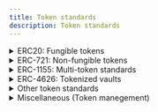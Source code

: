 ```yaml
---
title: Token standards
description: Token standards
---
```



<details>
    <summary>ERC20: Fungible tokens</summary>

    <Tabs syncKey="erc20">
        <TabItem label="Extensions">
            [ERC-20: Fungible Token](https://eipswiki.notion.site/ERC-20-Fungible-Token-b9763ba7bf6f472d88128fb192a5cdb8?pvs=25)

            [ERC-1203: ERC-1203 Multi-Class Token Standard (ERC-20 Extension)](https://eips.ethereum.org/EIPS/eip-1203)

            [ERC-1363: Payable Token](https://eips.ethereum.org/EIPS/eip-1363)

            [ERC-1450: A compatible security token for issuing and trading SEC-compliant securities](https://eips.ethereum.org/EIPS/eip-1450)

            [ERC-1462: Base Security Token](https://eips.ethereum.org/EIPS/eip-1462)

            [ERC-4524: Safer ERC-20](https://eips.ethereum.org/EIPS/eip-4524)

            [ERC-5744: Latent Fungible Token](https://eips.ethereum.org/EIPS/eip-5744)

            [ERC-6353: Charity token](https://eips.ethereum.org/EIPS/eip-6353)

            [ERC-5095: Principal Token](https://eips.ethereum.org/EIPS/eip-5095)

            [ERC-6864: Upgradable Fungible Token](https://eips.ethereum.org/EIPS/eip-6864)

            [ERC-7196: Simple token – Simplified ERC-20](https://eips.ethereum.org/EIPS/eip-7196)

            [ERC-7144: ERC-20 with transaction validation step](https://eips.ethereum.org/EIPS/eip-7144)

            [ERC-7246: Encumber – Splitting Ownership & Guarantees](https://eips.ethereum.org/EIPS/eip-7246)

            [ERC-7254: Token Revenue Sharing](https://eips.ethereum.org/EIPS/eip-7254)
        </TabItem>

        <TabItem label="Utilities">
            [ERC-823: Token Exchange Standard](https://eips.ethereum.org/EIPS/eip-823)

            [ERC-1046: tokenURI Interoperability](https://eips.ethereum.org/EIPS/eip-1046)

            [ERC-2612: Permit Extension for EIP-20 Signed Approvals](https://eips.ethereum.org/EIPS/eip-2612)

            [ERC-3009: Transfer With Authorization](https://eips.ethereum.org/EIPS/eip-3009)

            [ERC-4931: Generic Token Upgrade Standard](https://eips.ethereum.org/EIPS/eip-4931)

            [ERC-5679: Token Minting and Burning](https://eips.ethereum.org/EIPS/eip-5679)

            [ERC-6120: Universal Token Router](https://eips.ethereum.org/EIPS/eip-6120)

            [ERC-7410: ERC-20 Update Allowance By Spender](https://eips.ethereum.org/EIPS/eip-7410)
        </TabItem>
    </Tabs>
</details>

<details>
    <summary>ERC-721: Non-fungible tokens</summary>

    <Tabs syncKey="erc721">
        <TabItem label="Extensions">
            [ERC-998: Composable Non-Fungible Token](https://eips.ethereum.org/EIPS/eip-998)

            [ERC-1948: Non-fungible Data Token](https://eips.ethereum.org/EIPS/eip-1948)

            [ERC-2615: Non-Fungible Token with mortgage and rental functions](https://eips.ethereum.org/EIPS/eip-2615)

            [ERC-4519: Non-Fungible Tokens Tied to Physical Assets](https://eips.ethereum.org/EIPS/eip-4519)

            [ERC-4885: Subscription NFTs and Multi Tokens](https://eips.ethereum.org/EIPS/eip-4885)

            [ERC-4907: Rental NFT – an Extension of EIP-721](https://eips.ethereum.org/EIPS/eip-4907)

            [ERC-4910: Royalty Bearing NFTs- ERC-4950: Entangled Tokens](https://eips.ethereum.org/EIPS/eip-4910)

            [ERC-4973: Account-bound Tokens](https://eips.ethereum.org/EIPS/eip-4973)

            [ERC-5007: Time NFT, ERC-721 Time Extension](https://eips.ethereum.org/EIPS/eip-5007)

            [ERC-5058: Lockable Non-Fungible Tokens](https://eips.ethereum.org/EIPS/eip-5058)

            [ERC-5114: Soulbound Badge](https://eips.ethereum.org/EIPS/eip-5114)

            [ERC-5192: Minimal Soulbound NFTs](https://eips.ethereum.org/EIPS/eip-5192)

            [ERC-5496: Multi-privilege Management NFT Extension](https://eips.ethereum.org/EIPS/eip-5496)

            [ERC-5484: Consensual Soulbound Tokens](https://eips.ethereum.org/EIPS/eip-5484)

            [ERC-5489: NFT Hyperlink Extension](https://eips.ethereum.org/EIPS/eip-5489)

            [ERC-5501: Rental & Delegation NFT – EIP-721 Extension](https://eips.ethereum.org/EIPS/eip-5501)

            [ERC-5560: Redeemable NFTs](https://eips.ethereum.org/EIPS/eip-5560)

            [ERC-5570: Digital Receipt Non-Fungible Tokens](https://eips.ethereum.org/EIPS/eip-5570)

            [ERC-5604: NFT Lien](https://eips.ethereum.org/EIPS/eip-5604)

            [ERC-5606: Multiverse NFTs](https://eips.ethereum.org/EIPS/eip-5606)

            [ERC-5643: Subscription NFTs](https://eips.ethereum.org/EIPS/eip-5643)

            [ERC-5725: Transferable Vesting NFT](https://eips.ethereum.org/EIPS/eip-5725)

            [ERC-5773: Context-Dependent Multi-Asset Tokens](https://eips.ethereum.org/EIPS/eip-5773)

            [ERC-6065: Real Estate Token](https://eips.ethereum.org/EIPS/eip-6065)

            [ERC-6150: Hierarchical NFTs](https://eips.ethereum.org/EIPS/eip-6150)

            [ERC-6220: Composable NFTs utilizing Equippable Parts](https://eips.ethereum.org/EIPS/eip-6220)

            [ERC-6239: Semantic Soulbound Tokens](https://eips.ethereum.org/EIPS/eip-6239)

            [ERC-6672: Multi-redeemable NFTs](https://eips.ethereum.org/EIPS/eip-6672)

            [ERC-6956: Asset-bound Non-Fungible Tokens](https://eips.ethereum.org/EIPS/eip-6956)

            [ERC-6982: Efficient Default Lockable Tokens](https://eips.ethereum.org/EIPS/eip-6982)

            [ERC-7066: Lockable Extension for ERC-721](https://eips.ethereum.org/EIPS/eip-7066)

            [ERC-7401: Parent-Governed Non-Fungible Tokens Nesting](https://eips.ethereum.org/EIPS/eip-7401)

            [ERC-7231: Identity-aggregated NFT](https://eips.ethereum.org/EIPS/eip-7231)

            [ERC-7561: Simple NFT, Simplified ERC-721](https://eips.ethereum.org/EIPS/eip-7561)

            [ERC-7590: ERC-20 Holder Extension for NFTs](https://eips.ethereum.org/EIPS/eip-7590)
        </TabItem>

        <TabItem label="Utilities">
            [ERC-2309: ERC-721 Consecutive Transfer Extension](https://eips.ethereum.org/EIPS/eip-2309)

            [ERC-3569: Sealed NFT Metadata Standard](https://eips.ethereum.org/EIPS/eip-3569)

            [ERC-4494: Permit for ERC-721 NFTs](https://eips.ethereum.org/EIPS/eip-4494)

            [ERC-4400: EIP-721 Consumable Extension](https://eips.ethereum.org/EIPS/eip-4400)

            [ERC-4906: EIP-721 Metadata Update Extension](https://eips.ethereum.org/EIPS/eip-4906)

            [ERC-4955: Vendor Metadata Extension for NFT](https://eips.ethereum.org/EIPS/eip-4955)

            [ERC-5218: NFT Rights Management](https://eips.ethereum.org/EIPS/eip-5218)

            [ERC-5267: Retrieval of EIP-712 domain](https://eips.ethereum.org/EIPS/eip-5267)

            [ERC-5375: NFT Author Information and Consent](https://eips.ethereum.org/EIPS/eip-5375)

            [ERC-5380: ERC-721 Entitlement Extension](https://eips.ethereum.org/EIPS/eip-5380)

            [ERC-5521: Referable NFT](https://eips.ethereum.org/EIPS/eip-5521)

            [ERC-5554: NFT Legal Use, Repurposing, and Remixing](https://eips.ethereum.org/EIPS/eip-5554)

            [ERC-5585: ERC-721 NFT Authorization](https://eips.ethereum.org/EIPS/eip-5585)

            [ERC-5635: NFT Licensing Agreement](https://eips.ethereum.org/EIPS/eip-5635)

            [ERC-5625: NFT Metadata JSON Schema dStorage Extension](https://eips.ethereum.org/EIPS/eip-5625)

            [ERC-6047: ERC-721 Balance indexing via Transfer event](https://eips.ethereum.org/EIPS/eip-6047)

            [ERC-6147: Guard of NFT/SBT, an Extension of ERC-721](https://eips.ethereum.org/EIPS/eip-6147)

            [ERC-6381: Public Non-Fungible Token Emote Repository](https://eips.ethereum.org/EIPS/eip-6381)

            [ERC-6454: Minimal Transferable NFT detection interface](https://eips.ethereum.org/EIPS/eip-6454)

            [ERC-6464: Multi-operator, per-token ERC-721 approvals](https://eips.ethereum.org/EIPS/eip-6464)

            [ERC-6785: ERC-721 Utilities Information Extension](https://eips.ethereum.org/EIPS/eip-6785)

            [ERC-7085: NFT Relationship Enhancement](https://eips.ethereum.org/EIPS/eip-7085)

            [ERC-7015: NFT Creator Attribution](https://eips.ethereum.org/EIPS/eip-7015)

            [ERC-7160: ERC-721 Multi-Metadata Extension](https://eips.ethereum.org/EIPS/eip-7160)

            [ERC-7439: Prevent ticket touting](https://eips.ethereum.org/EIPS/eip-7439)

        </TabItem>
    </Tabs>
</details>


<details>
    <summary>ERC-1155: Multi-token standards</summary>

    <Tabs syncKey="erc1155">
        <TabItem label="Extensions">
            [ERC-5187: Extend EIP-1155 with rentable usage rights](https://eips.ethereum.org/EIPS/eip-5187)

            [ERC-5505: ERC-1155 asset backed NFT extension](https://eips.ethereum.org/EIPS/eip-5505)

            [ERC-5516: Soulbound Multi-owner Tokens](https://eips.ethereum.org/EIPS/eip-5516)

            [ERC-5633: Composable Soulbound NFT, EIP-1155 Extension](https://eips.ethereum.org/EIPS/eip-5633)

            [ERC-7291: Purpose bound money](https://eips.ethereum.org/EIPS/eip-7254)

            [ERC-7513: Smart NFT - A Component for Intent-Centric](https://eips.ethereum.org/EIPS/eip-7521)
        </TabItem>

        <TabItem label="Utilities">
            [ERC-5216: ERC-1155 Allowance Extension](https://eips.ethereum.org/EIPS/eip-5216)

            [ERC-5615: ERC-1155 Supply Extension](https://eips.ethereum.org/EIPS/eip-5615)

            [ERC-5679: Token Minting and Burning](https://eips.ethereum.org/EIPS/eip-5679)

            [ERC-6268: Untransferability Indicator for EIP-1155](https://eips.ethereum.org/EIPS/eip-6268)
        </TabItem>
    </Tabs>
</details>

<details>
    <summary>ERC-4626: Tokenized vaults</summary>
    [ERC-7425: Tokenized Reserve](https://eips.ethereum.org/EIPS/eip-7425)

    [ERC-5143: Slippage Protection for Tokenized Vault](https://eips.ethereum.org/EIPS/eip-5143)

    [ERC-7535: Native Asset ERC-4626 Tokenized Vault](https://eips.ethereum.org/EIPS/eip-7535)

    [ERC-7540: Asynchronous ERC-4626 Tokenized Vaults](https://eips.ethereum.org/EIPS/eip-7540)

    [ERC-7575: Partial and Extended ERC-4626 Vaults](https://eips.ethereum.org/EIPS/eip-7575)
</details>

<details>
    <summary>Other token standards</summary>
    [ERC-223: Token with transaction handling model](https://eips.ethereum.org/EIPS/eip-223)

    [ERC-1261: Membership Verification Token (MVT)](https://eips.ethereum.org/EIPS/eip-1261)

    [ERC-6808: Fungible Key Bound Token](https://eips.ethereum.org/EIPS/eip-6808)

    [ERC-6809: Non-Fungible Key Bound Token](https://eips.ethereum.org/EIPS/eip-6809)

    [ERC-3525: Semi-Fungible Token](https://eips.ethereum.org/EIPS/eip-3525)

    [ERC-5507: Refundable Tokens](https://eips.ethereum.org/EIPS/eip-5507)

    [ERC-5023: Shareable Non-Fungible Token](https://eips.ethereum.org/EIPS/eip-5023)

    [ERC-5727: Semi-Fungible Soulbound Token](https://eips.ethereum.org/EIPS/eip-5727)

    [ERC-6366: Permission Token](https://eips.ethereum.org/EIPS/eip-6366)

    [ERC-6596: Cultural and Historical Asset Token](https://eips.ethereum.org/EIPS/eip-6596)

    [ERC-6604: Abstract Token](https://eips.ethereum.org/EIPS/eip-6604)

    [ERC-6909: Minimal Multi-Token Interface](https://eips.ethereum.org/EIPS/eip-6909)

    [ERC-7204: Contract wallet management token](https://eips.ethereum.org/EIPS/eip-7204)

    [ERC-7564: Contract wallet management NFT](https://eips.ethereum.org/EIPS/eip-7564)

    [ERC-7631: Dual Nature Token Pair](https://eips.ethereum.org/EIPS/eip-7631)
</details>

<details>
    <summary>Miscellaneous (Token manegement)</summary>
    [ERC-2477: Token Metadata Integrity](https://eips.ethereum.org/EIPS/eip-2477)

    [ERC-4546: Wrapped Deposits](https://eips.ethereum.org/EIPS/eip-4546)

    [ERC-5169: Client Script URI for Token Contracts](https://eips.ethereum.org/EIPS/eip-5169)

    [ERC-5646: Token State Fingerprint](https://eips.ethereum.org/EIPS/eip-5646)

    [ERC-5679: Token Minting and Burning](https://eips.ethereum.org/EIPS/eip-5679)

    [ERC-5700: Bindable Token Interface](https://eips.ethereum.org/EIPS/eip-5700)

    [ERC-6120: Universal Token Router](https://eips.ethereum.org/EIPS/eip-6120)

    [ERC-6358: Cross-Chain Token States Synchronization](https://eips.ethereum.org/EIPS/eip-6358)

    [ERC-7632: Interfaces for Named Token](https://eips.ethereum.org/EIPS/eip-7632)

    [ERC-6823: Token Mapping Slot Retrieval Extension](https://eips.ethereum.org/EIPS/eip-6823)
</details>
